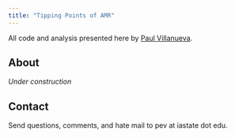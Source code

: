 ```yaml
---
title: "Tipping Points of AMR"
---
```


All code and analysis presented here by [Paul Villanueva][paul_github].

## About

*Under construction*


## Contact

Send questions, comments, and hate mail to pev at iastate dot edu.

[paul_github]: https://github.com/pommevilla